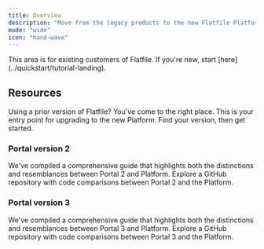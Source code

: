 ```yaml
---
title: Overview
description: "Move from the legacy products to the new Flatfile Platform"
mode: "wide"
icon: "hand-wave"
---
```


<Warning>
  This area is for existing customers of Flatfile. If you're new, start
  [here](../quickstart/tutorial-landing).
</Warning>

## Resources

Using a prior version of Flatfile? You've come to the right place. This is your entry point for upgrading to the new Platform. Find your version, then get started.

### Portal version 2

<CardGroup cols={2}>
  <Card title="Upgrading from v2" href="/upgrade/v2_upgrade" icon="square-up">
    We've compiled a comprehensive guide that highlights both the distinctions
    and resemblances between Portal 2 and Platform.
  </Card>
  <Card
    title="Example Repo"
    href="https://github.com/FlatFilers/Upgrade-Portal/tree/main/Start-Portal-2"
    icon="github"
  >
    Explore a GitHub repository with code comparisons between Portal 2 and the
    Platform.
  </Card>
</CardGroup>

### Portal version 3

<CardGroup cols={2}>
  <Card title="Upgrading from v3" href="/upgrade/v3_upgrade" icon="square-up">
    We've compiled a comprehensive guide that highlights both the distinctions
    and resemblances between Portal 3 and Platform.
  </Card>
  <Card
    title="Example Repo"
    href="https://github.com/FlatFilers/Upgrade-Portal/tree/main/Start-Portal-3/Contacts"
    icon="github"
  >
    Explore a GitHub repository with code comparisons between Portal 3 and the
    Platform.
  </Card>
</CardGroup>
